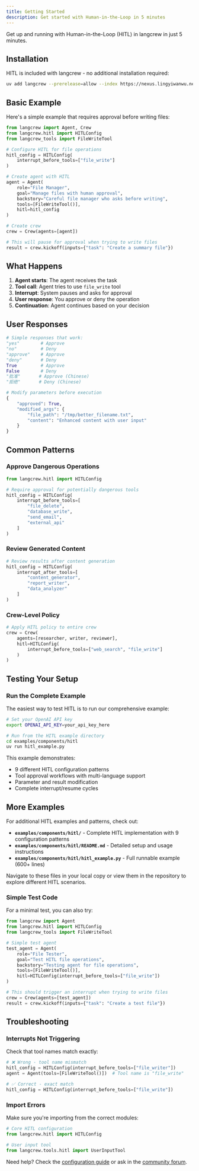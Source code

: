 ```yaml
---
title: Getting Started
description: Get started with Human-in-the-Loop in 5 minutes
---
```



Get up and running with Human-in-the-Loop (HITL) in langcrew in just 5 minutes.

## Installation

HITL is included with langcrew - no additional installation required:

```bash
uv add langcrew --prerelease=allow --index https://nexus.lingyiwanwu.net/repository/pypi-hosted/simple
```

## Basic Example

Here's a simple example that requires approval before writing files:

```python
from langcrew import Agent, Crew
from langcrew.hitl import HITLConfig
from langcrew_tools import FileWriteTool

# Configure HITL for file operations
hitl_config = HITLConfig(
    interrupt_before_tools=["file_write"]
)

# Create agent with HITL
agent = Agent(
    role="File Manager",
    goal="Manage files with human approval",
    backstory="Careful file manager who asks before writing",
    tools=[FileWriteTool()],
    hitl=hitl_config
)

# Create crew
crew = Crew(agents=[agent])

# This will pause for approval when trying to write files
result = crew.kickoff(inputs={"task": "Create a summary file"})
```

## What Happens

1. **Agent starts**: The agent receives the task
2. **Tool call**: Agent tries to use `file_write` tool
3. **Interrupt**: System pauses and asks for approval
4. **User response**: You approve or deny the operation
5. **Continuation**: Agent continues based on your decision

## User Responses

<Tabs>
<TabItem label="Simple Approval">

```python
# Simple responses that work:
"yes"        # Approve
"no"         # Deny  
"approve"    # Approve
"deny"       # Deny
True         # Approve
False        # Deny
"批准"       # Approve (Chinese)
"拒绝"       # Deny (Chinese)
```

</TabItem>
<TabItem label="Advanced Response">

```python
# Modify parameters before execution
{
    "approved": True,
    "modified_args": {
        "file_path": "/tmp/better_filename.txt",
        "content": "Enhanced content with user input"
    }
}
```

</TabItem>
</Tabs>

## Common Patterns

### Approve Dangerous Operations

```python
from langcrew.hitl import HITLConfig

# Require approval for potentially dangerous tools
hitl_config = HITLConfig(
    interrupt_before_tools=[
        "file_delete",
        "database_write", 
        "send_email",
        "external_api"
    ]
)
```

### Review Generated Content

```python
# Review results after content generation
hitl_config = HITLConfig(
    interrupt_after_tools=[
        "content_generator",
        "report_writer",
        "data_analyzer"
    ]
)
```

### Crew-Level Policy

```python
# Apply HITL policy to entire crew
crew = Crew(
    agents=[researcher, writer, reviewer],
    hitl=HITLConfig(
        interrupt_before_tools=["web_search", "file_write"]
    )
)
```

## Testing Your Setup

### Run the Complete Example

The easiest way to test HITL is to run our comprehensive example:

```bash
# Set your OpenAI API key
export OPENAI_API_KEY=your_api_key_here

# Run from the HITL example directory
cd examples/components/hitl
uv run hitl_example.py
```

This example demonstrates:

- 9 different HITL configuration patterns
- Tool approval workflows with multi-language support
- Parameter and result modification
- Complete interrupt/resume cycles

## More Examples

For additional HITL examples and patterns, check out:

- **`examples/components/hitl/`** - Complete HITL implementation with 9 configuration patterns
- **`examples/components/hitl/README.md`** - Detailed setup and usage instructions  
- **`examples/components/hitl/hitl_example.py`** - Full runnable example (600+ lines)

Navigate to these files in your local copy or view them in the repository to explore different HITL scenarios.

### Simple Test Code

For a minimal test, you can also try:

```python
from langcrew import Agent
from langcrew.hitl import HITLConfig
from langcrew_tools import FileWriteTool

# Simple test agent
test_agent = Agent(
    role="File Tester",
    goal="Test HITL file operations", 
    backstory="Testing agent for file operations",
    tools=[FileWriteTool()],
    hitl=HITLConfig(interrupt_before_tools=["file_write"])
)

# This should trigger an interrupt when trying to write files
crew = Crew(agents=[test_agent])
result = crew.kickoff(inputs={"task": "Create a test file"})
```


## Troubleshooting

### Interrupts Not Triggering

Check that tool names match exactly:

```python
# ❌ Wrong - tool name mismatch
hitl_config = HITLConfig(interrupt_before_tools=["file_writer"])
agent = Agent(tools=[FileWriteTool()])  # Tool name is "file_write"

# ✅ Correct - exact match
hitl_config = HITLConfig(interrupt_before_tools=["file_write"])
```

### Import Errors

Make sure you're importing from the correct modules:

```python
# Core HITL configuration
from langcrew.hitl import HITLConfig

# User input tool
from langcrew.tools.hitl import UserInputTool
```

Need help? Check the [configuration guide](/guides/hitl/configuration) or ask in the [community forum](https://github.com/01-ai/langcrew/discussions).
